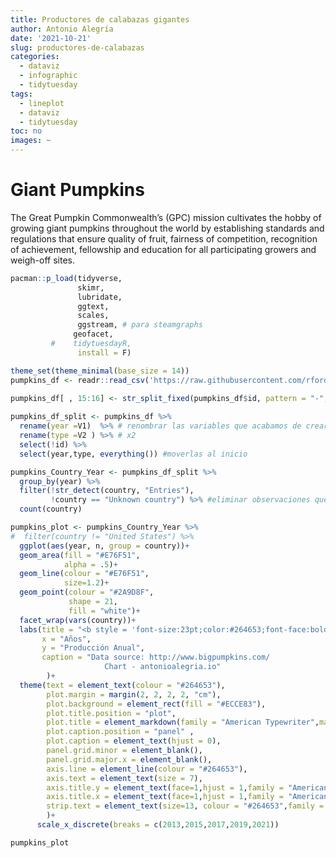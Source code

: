 ```yaml
---
title: Productores de calabazas gigantes
author: Antonio Alegría
date: '2021-10-21'
slug: productores-de-calabazas
categories:
  - dataviz
  - infographic
  - tidytuesday
tags:
  - lineplot
  - dataviz
  - tidytuesday
toc: no
images: ~
---
```

# Giant Pumpkins

The Great Pumpkin Commonwealth's (GPC) mission cultivates the hobby of growing giant pumpkins throughout the world by establishing standards and regulations that ensure quality of fruit, fairness of competition, recognition of achievement, fellowship and education for all participating growers and weigh-off sites.


```r

pacman::p_load(tidyverse,
               skimr,
               lubridate,
               ggtext,
               scales, 
               ggstream, # para steamgraphs
              geofacet,
         #    tidytuesdayR, 
               install = F)

theme_set(theme_minimal(base_size = 14))
pumpkins_df <- readr::read_csv('https://raw.githubusercontent.com/rfordatascience/tidytuesday/master/data/2021/2021-10-19/pumpkins.csv')

pumpkins_df[ , 15:16] <- str_split_fixed(pumpkins_df$id, pattern = "-",2) 
 
pumpkins_df_split <- pumpkins_df %>% 
  rename(year =V1)  %>% # renombrar las variables que acabamos de crear
  rename(type =V2 ) %>% # x2
  select(!id) %>% 
  select(year,type, everything()) #moverlas al inicio

pumpkins_Country_Year <- pumpkins_df_split %>% 
  group_by(year) %>% 
  filter(!str_detect(country, "Entries"), 
         !country == "Unknown country") %>% #eliminar observaciones que contengan Entries
  count(country)

```


```r
pumpkins_plot <- pumpkins_Country_Year %>% 
#  filter(country != "United States") %>% 
  ggplot(aes(year, n, group = country))+
  geom_area(fill = "#E76F51",
            alpha = .5)+
  geom_line(colour = "#E76F51",
            size=1.2)+
  geom_point(colour = "#2A9D8F",  
             shape = 21, 
             fill = "white")+
  facet_wrap(vars(country))+
  labs(title = "<b style = 'font-size:23pt;color:#264653;font-face:bold'>Principales productores de</b> <b style = 'font-size:28pt;color:#E76F51;font-face:bold'>calabazas gigantes a nivel mundial</b>",
       x = "Años",
       y = "Producción Anual",
       caption = "Data source: http://www.bigpumpkins.com/
                     Chart - antonioalegria.io"
        )+
  theme(text = element_text(colour = "#264653"),
        plot.margin = margin(2, 2, 2, 2, "cm"),
        plot.background = element_rect(fill = "#ECCE83"),
        plot.title.position = "plot",
        plot.title = element_markdown(family = "American Typewriter",margin=margin(b=30)),
        plot.caption.position = "panel" ,
        plot.caption = element_text(hjust = 0),
        panel.grid.minor = element_blank(),
        panel.grid.major.x = element_blank(),
        axis.line = element_line(colour = "#264653"),
        axis.text = element_text(size = 7),
        axis.title.y = element_text(face=1,hjust = 1,family = "American Typewriter"),
        axis.title.x = element_text(face=1,hjust = 1,family = "American Typewriter"),
        strip.text = element_text(size=13, colour = "#264653",family = "American Typewriter")
        )+
      scale_x_discrete(breaks = c(2013,2015,2017,2019,2021))

pumpkins_plot
```

